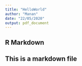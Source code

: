 ---
title: "HelloWorld"
author: "Manan"
date: "22/05/2020"
output: pdf_document
---


## R Markdown
## This is a markdown file
